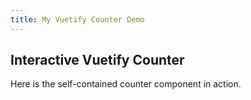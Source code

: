 ```yaml
---
title: My Vuetify Counter Demo
---
```


<style is:global>
  @import 'vuetify/styles';
  @import '@mdi/font/css/materialdesignicons.css';
</style>

## Interactive Vuetify Counter

Here is the self-contained counter component in action.

<VuetifyCounter client:load />